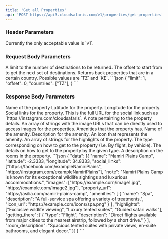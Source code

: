 ```yaml
---
title: 'Get all Properties'
api: 'POST https://api3.cloudsafaris.com/v1/properties/get-properties'
---
```


### Header Parameters
<ParamField header="CloudSafaris-API-Version" type="string" default="v1">
  Currently the only acceptable value is `v1`.
</ParamField>

### Request Body Parameters

<ParamField body="limit" type="number" defaultValue={20}>
    A limit to the number of destinations to be returned.
</ParamField>
<ParamField body="offset" type="number" defaultValue={0}>
    The offset to start from to get the next set of destinations.
</ParamField>
<ParamField body="countries" type="string[]" defaultValue={0}>
    Returns back properties that are in a certain country. Possible values are `TZ` and `KE`.
</ParamField>

<RequestExample>
  ```json
  {
    "limit": 1,
    "offset": 0,
    "countries": ["TZ"],
  }
```
</RequestExample>

### Response Body Parameters

<ResponseField name="data" type="object[]">
    <Expandable name="properties" defaultOpen={true}>
        <ResponseField name="name" type="string">
            Name of the property
        </ResponseField>
        <ResponseField name="latitude" type="number">
            Latitude for the property.
        </ResponseField>
        <ResponseField name="longitude" type="number">
            Longitude for the property.
        </ResponseField>
        <ResponseField name="social_links" type="string[]">
            Social links for the property. This is the full URL for the social link such as `https://instagram.com/cloudsafaris`.
        </ResponseField>
        <ResponseField name="note" type="string">
            A note pertaining to the property details.
        </ResponseField>
        <ResponseField name="images" type="string[]">
            An array of strings with the image URLs that can be directly used to access images for the properties.
        </ResponseField>
        <ResponseField name="amenities" type="object[]">
            Amenities that the property has.
            <Expandable name="properties" defaultOpen={true}>
                <ResponseField name="name" type="string">
                    Name of the amenity.
                </ResponseField>
                <ResponseField name="description" type="string">
                    Description for the amenity.
                </ResponseField>
                <ResponseField name="icon_url" type="string">
                    An icon that represents the amenity.
                </ResponseField>
            </Expandable>
        </ResponseField>
        <ResponseField name="highlights" type="string[]">
            An array of strings for the highlights of the property.
        </ResponseField>
        <ResponseField name="getting_there" type="object[]">
            <Expandable name="properties" type="object">
                <ResponseField name="type" type="string">
                    The type corresponding on how to get to the property (I.e. By flight, by vehicle).
                </ResponseField>
                <ResponseField name="description" type="string">
                    The details on how to get to the property by the given type.
                </ResponseField>
            </Expandable>
        </ResponseField>
        <ResponseField name="room_description" type="string">
            A description on the rooms in the property.
        </ResponseField>
    </Expandable>
</ResponseField>

<ResponseExample>
```json
{
    "data": [{
        "name": "Namiri Plains Camp",
        "latitude": -2.3333,
        "longitude": 34.8333,
        "social_links": ["https://facebook.com/exampleNamiriPlains", "https://instagram.com/exampleNamiriPlains"],
        "note": "Namiri Plains Camp is known for its exceptional wildlife sightings and luxurious accommodations.",
        "images": ["https://example.com/image1.jpg", "https://example.com/image2.jpg"],
        "property_url": "https://asilia.com/namiri-plains-camp",
        "amenities": [
            {
            "name": "Spa",
            "description": "A full-service spa offering a variety of treatments.",
            "icon_url": "https://example.com/icons/spa.png"
            }
        ],
        "highlights": ["Exclusive wildlife viewing", "Luxury tented suites", "Guided safari walks"],
        "getting_there": [
            {
            "type": "Flight",
            "description": "Direct flights available from major cities to the nearest airstrip, followed by a short drive."
            }
        ],
        "room_description": "Spacious tented suites with private views, en-suite bathrooms, and elegant decor."
    }]
}
```
</ResponseExample>